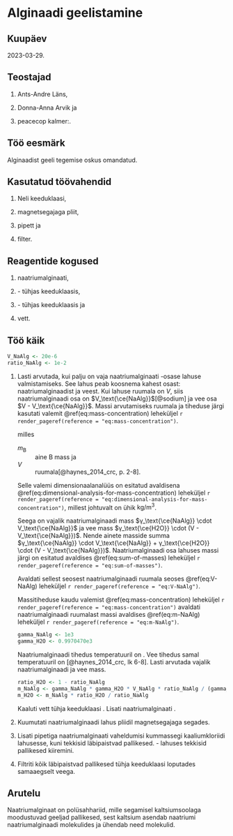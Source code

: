# Alginaadi geelistamine

## Kuupäev

2023-03-29.

## Teostajad

1. Ants-Andre Läns,

2. Donna-Anna Arvik ja

3. peacecop kalmer:.

## Töö eesmärk

Alginaadist geeli tegemise oskus omandatud.

## Kasutatud töövahendid

1. Neli keeduklaasi,

2. magnetsegajaga pliit,

3. pipett ja

4. filter.

## Reagentide kogused

1. \qty{0,001}{\kg} naatriumalginaati,

2. \qty{50}{\ml} \num{2}-\unit{\percent} \ce{CaCl2} tühjas keeduklaasis,

3. \qty{50}{\ml} \num{20}-\unit{\percent} \ce{CaCl2} tühjas keeduklaasis ja

4. \qty{50}{\ml} vett.

## Töö käik

```r
V_NaAlg <- 20e-6
ratio_NaAlg <- 1e-2

```

1.  Lasti arvutada, kui palju on vaja naatriumalginaati \num{`r as.character(ratio_NaAlg)`}-osase \qty{`r as.character(V_NaAlg)`}{\m\cubed} lahuse valmistamiseks. See lahus peab koosnema kahest osast: naatriumalginaadist ja veest. Kui lahuse ruumala on $V$, siis naatriumalginaadi osa on $V_\text{\ce{NaAlg}}$[@sodium] ja vee osa $V - V_\text{\ce{NaAlg}}$. Massi arvutamiseks ruumala ja tiheduse järgi kasutati valemit \@ref(eq:mass-concentration) leheküljel `r render_pageref(reference = "eq:mass-concentration")`.

    ```{=tex}
    \begin{align}
    γ_\mathrm{B} := \frac{m_\mathrm{B}}{V},
    (\#eq:mass-concentration)
    \end{align}
    
    ```

    milles
    
    $m_\mathrm{B}$
    : aine B mass ja
    
    $V$
    : ruumala[@haynes_2014_crc, p. 2-8].

    Selle valemi dimensionaalanalüüs on esitatud avaldisena \@ref(eq:dimensional-analysis-for-mass-concentration) leheküljel `r render_pageref(reference = "eq:dimensional-analysis-for-mass-concentration")`, millest johtuvalt on ühik $\unit{\kilogram\per\cubic\metre}$.

    ```{=tex}
    \begin{align}
    \mathrm{\frac{M}{L^3}},
    (\#eq:dimensional-analysis-for-mass-concentration)
    \end{align}
    
    ```

    Seega on vajalik naatriumalginaadi mass $γ_\text{\ce{NaAlg}} \cdot V_\text{\ce{NaAlg}}$ ja vee mass $γ_\text{\ce{H2O}} \cdot (V - V_\text{\ce{NaAlg}})$. Nende ainete masside summa $γ_\text{\ce{NaAlg}} \cdot V_\text{\ce{NaAlg}} + γ_\text{\ce{H2O}} \cdot (V - V_\text{\ce{NaAlg}})$. Naatriumalginaadi osa lahuses massi järgi on esitatud avaldises \@ref(eq:sum-of-masses) leheküljel `r render_pageref(reference = "eq:sum-of-masses")`.
    
    ```{=tex}
    \begin{align}
    \frac{γ_\text{\ce{NaAlg}} \cdot V_\text{\ce{NaAlg}}}{γ_\text{\ce{NaAlg}} \cdot V_\text{\ce{NaAlg}} + γ_\text{\ce{H2O}} \cdot (V - V_\text{\ce{NaAlg}})} = \frac{m_\text{\ce{NaAlg}}}{m}.
    (\#eq:sum-of-masses)
    \end{align}
    
    ```
    
    Avaldati sellest seosest naatriumalginaadi ruumala  seoses \@ref(eq:V-NaAlg) leheküljel `r render_pageref(reference = "eq:V-NaAlg")`.
    
    ```{=tex}
    \begin{landscape}
    \begin{align}
    γ_\text{\ce{NaAlg}} \cdot V_\text{\ce{NaAlg}} = γ_\text{\ce{NaAlg}} \cdot V_\text{\ce{NaAlg}} \cdot \frac{m_\text{\ce{NaAlg}}}{m} + γ_\text{\ce{H2O}} \cdot V \cdot \frac{m_\text{\ce{NaAlg}}}{m} - γ_\text{\ce{H2O}} \cdot V_\text{\ce{NaAlg}} \cdot \frac{m_\text{\ce{NaAlg}}}{m},\\
    V_\text{\ce{NaAlg}} \cdot (γ_\text{\ce{NaAlg}} - γ_\text{\ce{NaAlg}} \cdot \frac{m_\text{\ce{NaAlg}}}{m} + γ_\text{\ce{H2O}} \cdot \frac{m_\text{\ce{NaAlg}}}{m}) = γ_\text{\ce{H2O}} \cdot V \cdot \frac{m_\text{\ce{NaAlg}}}{m},\\
    V_\text{\ce{NaAlg}} = \frac{γ_\text{\ce{H2O}} \times V \times \frac{m_\text{\ce{NaAlg}}}{m}}{γ_\text{\ce{NaAlg}} - γ_\text{\ce{NaAlg}} \times \frac{m_\text{\ce{NaAlg}}}{m} + γ_\text{\ce{H2O}} \times \frac{m_\text{\ce{NaAlg}}}{m}} =\\
    \frac{γ_\text{\ce{H2O}} \times V \times \frac{m_\text{\ce{NaAlg}}}{m}}{γ_\text{\ce{NaAlg}} \times (1 - \frac{m_\text{\ce{NaAlg}}}{m}) + γ_\text{\ce{H2O}} \times \frac{m_\text{\ce{NaAlg}}}{m}}.
    (\#eq:V-NaAlg)
    \end{align}
    \end{landscape}
    
    ```
    
    Massitiheduse kaudu valemist \@ref(eq:mass-concentration) leheküljel `r render_pageref(reference = "eq:mass-concentration")` avaldati naatriumalginaadi ruumalast massi avaldises \@ref(eq:m-NaAlg) leheküljel `r render_pageref(reference = "eq:m-NaAlg")`.

    ```{=tex}
    \begin{align}
    m_\text{\ce{NaAlg}} = \frac{γ_\text{\ce{NaAlg}} \times γ_\text{\ce{H2O}} \times V \times \frac{m_\text{\ce{NaAlg}}}{m}}{γ_\text{\ce{NaAlg}} \times (1 - \frac{m_\text{\ce{NaAlg}}}{m}) + γ_\text{\ce{H2O}} \times \frac{m_\text{\ce{NaAlg}}}{m}}.
    (\#eq:m-NaAlg)
    \end{align}
    
    ```

    ```r
    gamma_NaAlg <- 1e3
    gamma_H2O <- 0.9970470e3
    
    ```
    
    Naatriumalginaadi tihedus temperatuuril \qty{25}{\degreeCelsius} on \qty{`r as.character(gamma_NaAlg)`}{\kg\per\m\cubed}. Vee tihedus samal temperatuuril on \qty{`r as.character(gamma_H2O)`}{\kg\per\m\cubed}[@haynes_2014_crc, lk 6-8]. Lasti arvutada vajalik naatriumalginaadi ja vee mass.
    
    ```r
    ratio_H2O <- 1 - ratio_NaAlg
    m_NaAlg <- gamma_NaAlg * gamma_H2O * V_NaAlg * ratio_NaAlg / (gamma_NaAlg * ratio_H2O + gamma_H2O * ratio_NaAlg)
    m_H2O <- m_NaAlg * ratio_H2O / ratio_NaAlg
    
    ```

    Kaaluti vett tühja keeduklaasi \qty{`r as.character(signif(m_H2O, digits = 1))`}{\kg}. Lisati naatriumalginaati \qty{`r as.character(signif(m_NaAlg, digits = 1))`}{\kg}.

2. Kuumutati naatriumalginaadi lahus pliidil magnetsegajaga segades.

3. Lisati pipetiga naatriumalginaati vaheldumisi kummassegi kaaliumkloriidi lahusesse, kuni tekkisid läbipaistvad pallikesed. \num{20}-\unit{\percent} lahuses tekkisid pallikesed kiiremini.

4. Filtriti kõik läbipaistvad pallikesed tühja keeduklaasi loputades samaaegselt veega.

## Arutelu

Naatriumalginaat on polüsahhariid, mille segamisel kaltsiumsoolaga moodustuvad geeljad pallikesed, sest kaltsium asendab naatriumi naatriumalginaadi molekulides ja ühendab need molekulid.
